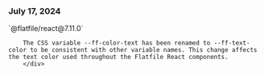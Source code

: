 ### July 17, 2024

<div style={{ display: "table", width: "auto" }}>

  <div style={{ display: "table-row", width: "auto" }}>
      <Snippet file="chips/wrappers.mdx" />
        <div style={{ float: "left", display: "table-column", paddingLeft: "30px", width: "calc(80% - 30px)" }}>
        `@flatfile/react@7.11.0`

        The CSS variable --ff-color-text has been renamed to --ff-text-color to be consistent with other variable names. This change affects the text color used throughout the Flatfile React components.
        </div>

  </div>

</div>
